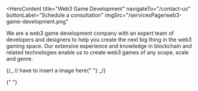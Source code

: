 <HeroContent
  title="Web3 Game Development"
  navigateTo="/contact-us"
  buttonLabel="Schedule a consultation"
  imgSrc="/servicesPage/web3-game-development.png"
>
  We are a web3 game development company with an expert team of developers and
  designers to help you create the next big thing in the web3 gaming space. Our
  extensive experience and knowledge in blockchain and related technologies
  enable us to create web3 games of any scope, scale and genre.
</HeroContent>

<ClientCompaniesComponent />
<CountUpAnimationContainer />

<MainContent
  mainPara="The Future and Present of Gaming Are Web3 Games. We Assist You in Joining the Revolution!"
  subPara="We have a large library of blockchain-based games, including play-to-earn and metaverse titles, and we have a history of creating engaging gaming environments."
/>

<MainContent mainPara="Our Web3 Game Development Services" />

<section className="grid grid-cols-2 gap-7 w-full py-8">
  <section className="w-full col-span-1 cursor-pointer">
    <ServiceCard
      service={{
        id: "CustomGameDevelopment",
        image: "/servicesPage/CustomModelDevelopment.svg",
        title: "Custom Game Creation",
        description:
          "We develop custom games spanning genres like MMORPG, Shooter, Action, RPGs and MOBAs. With design and functionalities tailored as per your requirements and market trends, we create games that strike the right chord with your users.",
        urlPath: "custom_game_creation",
      }}
    />
  </section>

  <section className="w-full col-span-1 cursor-pointer">
    <ServiceCard
      service={{
        id: "SmartContractDevelopment",
        image: "/servicesPage/BlockchainApplicationDevelopment.svg",
        title: "Blockchain Smart Contracts",
        description:
          "Automate the trading of in-game assets and elevate workflow pain points with our smart contract development service. With expertise in all major smart contract programming languages and tech stacks, we create highly adaptable smart contracts for your web3 game.",
        urlPath: "blockchain_smart_contracts",
      }}
    />
  </section>
</section>

<section className="grid grid-cols-2 gap-7 w-full py-8">
  <section className="w-full col-span-1 cursor-pointer">
    <ServiceCard
      service={{
        id: "WalletDevelopment",
        image: "/servicesPage/CryptocurrencyWalletDevelopment.svg",
        title: "Crypto Wallet Solutions",
        description:
          "Make your game web3-ready with our wallet development and integration services. We create secure and robust crypto wallets that enable crypto transactions and facilitate easy storage and retrieval of digital assets like in-game NFTs.",
        urlPath: "crypto_wallet_solutions",
      }}
    />
  </section>

  <section className="w-full col-span-1 cursor-pointer">
    <ServiceCard
      service={{
        id: "AvatarCreation",
        image: "/servicesPage/VoiceAssistants.svg",
        title: "Immersive Avatar Design",
        description:
          "Deliver an immersive gaming experience to your users with our avatar development service. Our artistic creativity and expertise in the latest animation technologies and tools allow us to create hyper-realistic avatars crafted with finesse, down to the tiniest detail.",
        urlPath: "immersive_avatar_design",
      }}
    />
  </section>
</section>

<section className="grid grid-cols-2 gap-7 w-full py-8">
  <section className="w-full col-span-1 cursor-pointer">
    <ServiceCard
      service={{
        id: "NFTMarketplaceDevelopment",
        image: "/servicesPage/NFTmarketplacedevelopment.svg",
        title: "NFT Marketplace Integration",
        description:
          "Integrate your game with our NFT marketplace and offer your users a ready platform to buy, sell and transfer in-game digital assets. We create feature-packed NFT marketplaces for games of all complexities and genres to ensure positive user experiences.",
        urlPath: "nft_marketplace_integration",
      }}
    />
  </section>

  <section className="w-full col-span-1 cursor-pointer">
    <ServiceCard
      service={{
        id: "TokenDevelopment",
        image: "/servicesPage/savemoneyandtime.svg",
        title: "Game Token Solutions",
        description:
          "Whether you need a governance token or a regular crypto token for your game, we have you covered. We design and develop your token on top of your chosen blockchain for desired features and functionalities, so you can successfully scale your business.",
        urlPath: "game_token_solutions",
      }}
    />
  </section>
</section>

{/_ <MainContent mainPara="Our Web3 Game Development Process" />
// have to insert a image here{" "} _/}

<MainContent mainPara="Why Choose Adrig for Web3 Game Development?" />

<section className="grid grid-cols-3 gap-7 w-full py-8">
  <section className="w-full col-span-1 cursor-pointer">
    <ServiceCard
      service={{
        id: "TechExpertise",
        image: "/servicesPage/ExpertiseinGenerativeAI.svg",
        title: "Expertise in Technology",
        description:
          "We are well-versed with the latest blockchain game development tools like Unity and Unreal Engine and advanced technologies such as 3D reconstruction and artificial intelligence. Our portfolio includes a variety of blockchain gaming projects, each built to meet gamers’ specific requirements.",
        urlPath: "tech_expertise",
      }}
    />
  </section>

{" "}

<section className="w-full col-span-1 cursor-pointer">
  <ServiceCard
    service={{
      id: "LifecycleDevelopment",
      image: "/servicesPage/FullcycleDevelopment.svg",
      title: "Complete Development Lifecycle",
      description:
        "From conceptualizing your product to designing and developing it and testing it for bugs, we take care of your product through its entire lifecycle. Our maintenance and upgrade services allow us to provide support for clients beyond product delivery.",
      urlPath: "lifecycle_development",
    }}
  />
</section>

  <section className="w-full col-span-1 cursor-pointer">
    <ServiceCard
      service={{
        id: "DeviceCompatibility",
        image: "/servicesPage/crossplatformcompiling2.svg",
        title: "Cross-Device Compatibility",
        description:
          "Our blockchain games are accessible from all devices, regardless of whether they are Android, iOS, or Windows. Our 250+ full-stack developers have deep expertise in the development of complex cross-platform gaming projects.",
        urlPath: "device_compatibility",
      }}
    />
  </section>
</section>
